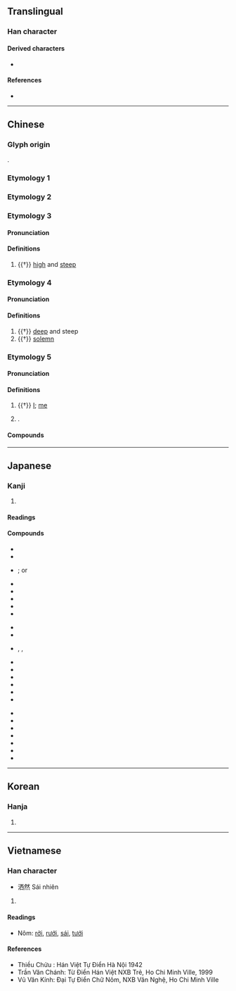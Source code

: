 {{also|酒|灑}}
{{character info}}
==Translingual==

===Han character===
{{Han char|rn=85|rad=水|as=06|sn=9|four=31160|canj=EMCW,XEMCW|ids=⿰氵西}}

====Derived characters====
* {{l|mul|[[𢱛]], [[𦵜]], [[𪝻]], [[𪯝]]}}

====References====
* {{Han ref|kx=0620.050|dkj=17374|dj=1015.090|hdz=31603.050|uh=6D12|ud=27922|bh=CF73|bd=53107}}

----

==Chinese==

===Glyph origin===
{{Han etyl}}
{{Han compound|水|西|c1=s|c2=p|ls=psc|t1=water}}.

===Etymology 1===
{{zh-see|灑}}

===Etymology 2===
{{zh-see|洗|v|to wash}}

===Etymology 3===
{{zh-forms}}

====Pronunciation====
{{zh-pron
|m=cuǐ
|c=ceoi1
|cat=a
}}

====Definitions====
{{zh-hanzi}}

# {{†}} [[high]] and [[steep]]

===Etymology 4===
{{zh-forms}}

====Pronunciation====
{{zh-pron
|m=xiǎn
|c=sin2
|cat=a
}}

====Definitions====
{{zh-hanzi}}

# {{†}} [[deep]] and steep
# {{†}} [[solemn]]

===Etymology 5===
{{zh-forms}}

====Pronunciation====
{{zh-pron
|m=sǎ
|c=saa2
|mc=2
|oc=1
|cat=pron,pn
}}

====Definitions====
{{zh-hanzi}}

# {{†}} [[I]]; [[me]]
# {{surname|zh}}.

====Compounds====
{{zh-der|洒家}}

{{zh-cat|Elementary}}

----

==Japanese==

===Kanji===
{{ja-kanji|grade=|rs=水06}}

# {{rfdef|ja|sort=水06}}

====Readings====
{{ja-readings
|goon=さい, しゃ, せ
|kanon=さ, さい, せい
|on=せん
|kun=あら-う, そそ-ぐ
}}

====Compounds====
{{der-top|Compounds with 洒}}
{{top3}}
* {{ja-r|揮%洒|き%しゃ}}
* {{ja-r|軽%妙%洒%脱|けい%みょう%しゃ%だつ}}
* {{ja-r|洒%掃|さい%そう}}; or {{ja-r|洒%掃|しゃ%そう}}
* {{ja-r|洒%洒|しゃ%しゃ}}
* {{ja-r|洒%洒%落%落|しゃ%しゃ%らく%らく}}
* {{ja-r|洒%水|しゃ%すい}}
* {{ja-r|洒%然|しゃ%ぜん}}
* {{ja-r|洒%脱|しゃ%だつ}}
{{mid3}}
* {{ja-r|洒%竹|しゃ%ちく}}
* {{ja-r|洒%堂|しゃ%どう}}
* {{ja-r|洒%落|しゃ%れ}}, {{ja-r|洒%落|しゃ%らく}}, {{ja-r|洒%落|しゃ%ら}}
* {{ja-r|洒%落%臭い|しゃ%らく%さい}}
* {{ja-r|洒%落%声|しゃ%ら%ごえ}}
* {{ja-r|洒%落%女|しゃ%れ%おんな}}
* {{ja-r|洒%落%込む|しゃ%れ%こむ}}
* {{ja-r|洒%落っ気|しゃ%れっけ}}
* {{ja-r|洒%落%風|しゃ%れ%ふう}}
{{mid3}}
* {{ja-r|洒%落%本|しゃ%れ%ぼん}}
* {{ja-r|洒%落%者|しゃ%れ%もの}}
* {{ja-r|瀟%洒|しょう%しゃ}}
* {{ja-r|清%洒|せい%しゃ}}
* {{ja-r|掃%洒|そう%さい}}
* {{ja-r|駄%洒%落|だ%じゃ%れ}}
* {{ja-r|悪%洒%落|わる%じゃ%れ}}
{{bottom}}
{{der-bottom}}

----

==Korean==

===Hanja===
{{ko-hanja|hangeul=세|eumhun=|rv=se|mr=se|y=sey}}

# {{rfdef|ko|sort=水06}}

----

==Vietnamese==

===Han character===
{{vi-readings|reading=sái, tẩy, thối, rải, rảy, rưới, tưới, rẩy, vẩy|rs=水06}}

* 洒然 Sái nhiên

# {{rfdef|vi|sort=水06}}

====Readings====
* Nôm: [[rởi]], [[rưới]], [[sái]], [[tưới]]

====References====
* Thiều Chửu : Hán Việt Tự Điển Hà Nội 1942
* Trần Văn Chánh: Từ Điển Hán Việt NXB Trẻ, Ho Chi Minh Ville, 1999
* Vũ Văn Kính: Đại Tự Điển Chữ Nôm, NXB Văn Nghệ, Ho Chi Minh Ville